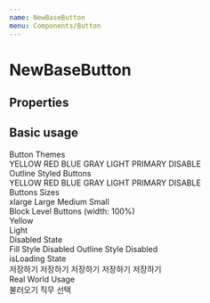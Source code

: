 ```yaml
---
name: NewBaseButton
menu: Components/Button
---
```



# NewBaseButton

## Properties

<Props of={NewBaseButton} />

## Basic usage

<Playground>
  <DoczContainer direction="column">
    <div>Button Themes</div>
    <DoczContainer direction="row">
      <NewBaseButton theme="yellow">YELLOW</NewBaseButton>
      <NewBaseButton theme="red">RED</NewBaseButton>
      <NewBaseButton theme="blue">BLUE</NewBaseButton>
      <NewBaseButton theme="gray">GRAY</NewBaseButton>
      <NewBaseButton theme="light">LIGHT</NewBaseButton>
      <NewBaseButton theme="primary">PRIMARY</NewBaseButton>
      <NewBaseButton theme="disable">DISABLE</NewBaseButton>
    </DoczContainer>
  </DoczContainer>
  <DoczContainer direction="column">
    <div>Outline Styled Buttons</div>
    <DoczContainer direction="row">
      <NewBaseButton outline theme="yellow">
        YELLOW
      </NewBaseButton>
      <NewBaseButton outline theme="red">
        RED
      </NewBaseButton>
       <NewBaseButton outline theme="blue">
        BLUE
      </NewBaseButton>
      <NewBaseButton outline theme="gray">
        GRAY
      </NewBaseButton>
      <NewBaseButton outline theme="light">
        LIGHT
      </NewBaseButton>
      <NewBaseButton outline theme="primary">
        PRIMARY
      </NewBaseButton>
      <NewBaseButton outline theme="disable">
        DISABLE
      </NewBaseButton>
    </DoczContainer>
  </DoczContainer>
  <DoczContainer direction="column">
    <div>Buttons Sizes</div>
    <DoczContainer direction="row">
      <NewBaseButton size="xlarge" theme="primary">xlarge</NewBaseButton>
      <NewBaseButton size="large" theme="primary">Large</NewBaseButton>
      <NewBaseButton size="medium" theme="primary">Medium</NewBaseButton>
      <NewBaseButton size="small" theme="primary">Small</NewBaseButton>
    </DoczContainer>
  </DoczContainer>
  <DoczContainer direction="column">
    <div>Block Level Buttons (width: 100%)</div>
    <DoczContainer direction="row">
      <div style={{ width: '300px' }}>
        <NewBaseButton size="large" theme="primary"block>
          Yellow
        </NewBaseButton>
      </div>
      <div style={{ width: '300px' }}>
        <NewBaseButton size="large" block theme="light" outline>
          Light
        </NewBaseButton>
      </div>
    </DoczContainer>

  </DoczContainer>
  <DoczContainer direction="column">
    <div>Disabled State</div>
    <DoczContainer direction="row">
      <NewBaseButton size="medium" disabled>
        Fill Style Disabled
      </NewBaseButton>
      <NewBaseButton size="medium" outline disabled>
        Outline Style Disabled
      </NewBaseButton>
    </DoczContainer>
  </DoczContainer>
  <DoczContainer direction="column">
    <div>isLoading State</div>
    <DoczContainer direction="row">
      <NewBaseButton size="medium" isLoading>
        저장하기
      </NewBaseButton>
      <NewBaseButton size="medium" outline isLoading>
        저장하기
      </NewBaseButton>
      <NewBaseButton size="medium" outline theme="light" isLoading>
        저장하기
      </NewBaseButton>
      <NewBaseButton size="medium" theme="red" isLoading>
        저장하기
      </NewBaseButton>
      <NewBaseButton size="medium" isLoading disabled>
        저장하기
      </NewBaseButton>
    </DoczContainer>
  </DoczContainer>
  <DoczContainer direction="column">
    <div>Real World Usage</div>
    <DoczContainer direction="row">
      <NewBaseButton size="xlarge" theme="primary">불러오기</NewBaseButton>
      <NewBaseButton size="small" outline theme="light">
        직무 선택
      </NewBaseButton>
    </DoczContainer>
  </DoczContainer>
</Playground>
